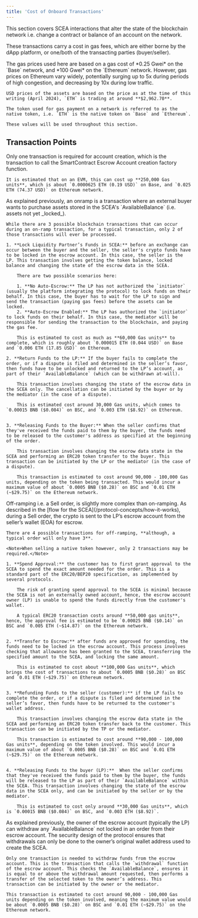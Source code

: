 ```yaml
---
title: 'Cost of Onboard Transactions'
---
```


This section covers SCEA interactions that alter the state of the blockchain network i.e. change a contract or balance of an account on the network.

These transactions carry a cost in gas fees, which are either borne by the dApp platform, or one/both of the transacting parties (buyer/seller).

<Note>
    The gas prices used here are based on a gas cost of *0.25 Gwei* on the `Base` network, and *100 Gwei* on the `Ethereum` network. However, gas prices on Ethereum vary widely, potentially surging up to 5x during periods of high congestion, and decreasing by 10x during low traffic.

    USD prices of the assets are based on the price as at the time of this writing (April 2024), `ETH` is trading at around **$2,962.70**.

    The token used for gas payment on a network is referred to as the native token, i.e. `ETH` is the native token on `Base` and `Ethereum`.
    
    These values will be used throughout this section.
</Note>

## Transaction Points

<AccordionGroup>
<Accordion title="Point 1: Escrow Account Creation">
    Only one transaction is required for account creation, which is the transaction to call the SmartContract Escrow Account creation factory function.
    
    It is estimated that on an EVM, this can cost up **250,000 Gas units**, which is about `0.0000625 ETH (0.19 USD)` on Base, and `0.025 ETH (74.37 USD)` on Ethereum network.
</Accordion>
<Accordion title="Point 2: On-ramp order (buying crypto)">
    As explained previously, an onramp is a transaction where an external buyer wants to purchase assets stored in the SCEA's `AvailableBalance` (i.e. assets not yet _locked_).

    While there are 3 possible blockchain transactions that can occur during an on-ramp transaction, for a typical transaction, only 2 of those transactions will ever be processed.

    1. **Lock Liquidity Partner’s Funds in SCEA:** before an exchange can occur between the buyer and the seller, the seller's crypto funds have to be locked in the escrow account. In this case, the seller is the LP. This transaction involves getting the token balance, locked balance and changing the state of the escrow data in the SCEA.
        
        There are two possible scenarios here:
        
        1. **No Auto-Escrow:** The LP has not authorized the `initiator` (usually the platform integrating the protocol) to lock funds on their behalf. In this case, the buyer has to wait for the LP to sign and send the transaction (paying gas fees) before the assets can be locked.
        2. **Auto-Escrow Enabled:** The LP has authorized the `initiator` to lock funds on their behalf. In this case, the mediator will be responsible for sending the transaction to the blockchain, and paying the gas fee.
        
        This is estimated to cost as much as **60,000 Gas units** to complete, which is roughly about `0.000015 ETH (0.044 USD)` on Base and `0.006 ETH (17.85 USD)` on Ethereum.
        
    2. **Return Funds to the LP:** If the buyer fails to complete the order, or if a dispute is filed and determined in the seller’s favor, then funds have to be unlocked and returned to the LP’s account, as part of their `AvailableBalance` (which can be withdrawn at-will).
        
        This transaction involves changing the state of the escrow data in the SCEA only. The cancellation can be initiated by the buyer or by the mediator (in the case of a dispute).
        
        This is estimated cost around 30,000 Gas units, which comes to `0.00015 BNB ($0.084)` on BSC, and `0.003 ETH ($8.92)` on Ethereum.
        

    3. **Releasing Funds to the Buyer:** When the seller confirms that they've received the funds paid to them by the buyer, the funds need to be released to the customer's address as specified at the beginning of the order. 
        
        This transaction involves changing the escrow data state in the SCEA and performing an ERC20 token transfer to the buyer. This transaction can be initiated by the LP or the mediator (in the case of a dispute).
        
        This transaction is estimated to cost around 90,000 - 100,000 Gas units, depending on the token being transacted. This would incur a maximum value of about `0.0005 BNB ($0.28)` on BSC and `0.01 ETH (~$29.75)` on the Ethereum network.
</Accordion>
<Accordion title="Point 3: Off-ramp order (selling crypto)">
    Off-ramping i.e. a Sell order, is slightly more complex than on-ramping. As described in the [flow for the SCEA](/protocol-concepts/how-it-works), during a Sell order, the crypto is sent to the LP’s escrow account from the seller’s wallet (EOA) for escrow.

    There are 4 possible transactions for off-ramping, **although, a typical order will only have 3**.
    
    <Note>When selling a native token however, only 2 transactions may be required.</Note>

    1. **Spend Approval:** the customer has to first grant approval to the SCEA to spend the exact amount needed for the order. This is a standard part of the ERC20/BEP20 specification, as implemented by several protocols. 
        
        The risk of granting spend approval to the SCEA is minimal because the SCEA is not an externally owned account, hence, the escrow account owner (LP) is unable to spend the funds directly from the customer's wallet.
        
        A typical ERC20 transaction costs around **50,000 gas units**, hence, the approval fee is estimated to be `0.00025 BNB ($0.14)` on BSC and `0.005 ETH (~$14.87)` on the Ethereum network.
        

    2. **Transfer to Escrow:** after funds are approved for spending, the funds need to be locked in the escrow account. This process involves checking that allowance has been granted to the SCEA, transferring the specified amount to the SCEA, and locking the same amount. 
        
        This is estimated to cost about **100,000 Gas units**, which brings the cost of transactions to about `0.0005 BNB ($0.28)` on BSC and `0.01 ETH (~$29.75)` on Ethereum network.
        

    3. **Refunding Funds to the seller (customer):** if the LP fails to complete the order, or if a dispute is filed and determined in the seller’s favor, then funds have to be returned to the customer's wallet address. 
        
        This transaction involves changing the escrow data state in the SCEA and performing an ERC20 token transfer back to the customer. This transaction can be initiated by the TP or the mediator. 
        
        This transaction is estimated to cost around **90,000 - 100,000 Gas units**, depending on the token involved. This would incur a maximum value of about `0.0005 BNB ($0.28)` on BSC and `0.01 ETH (~$29.75)` on the Ethereum network.
        

    4. **Releasing Funds to the buyer (LP):**  When the seller confirms that they've received the funds paid to them by the buyer, the funds will be released to the LP as part of their `AvailableBalance` within the SCEA. This transaction involves changing the state of the escrow data in the SCEA only, and can be initiated by the seller or by the mediator.
        
        This is estimated to cost only around **30,000 Gas units**, which is `0.00015 BNB ($0.084)` on BSC, and `0.003 ETH ($8.92)`. 
</Accordion>
<Accordion title="Point 4: Withdrawals from Escrow">
    As explained previously, the owner of the escrow account (typically the LP) can withdraw any `AvailableBalance` not locked in an order from their escrow account. The security design of the protocol ensures that withdrawals can only be done to the owner’s original wallet address used to create the SCEA.

    Only one transaction is needed to withdraw funds from the escrow account. This is the transaction that calls the `withdrawal` function of the escrow account. This checks the `AvailableBalance`, ensures it is equal to or above the withdrawal amount requested, then performs a transfer of the selected token to the owner’s address. This transaction can be initiated by the owner or the mediator. 

    This transaction is estimated to cost around 90,000 - 100,000 Gas units depending on the token involved, meaning the maximum value would be about `0.0005 BNB ($0.28)` on BSC and `0.01 ETH (~$29.75)` on the Ethereum network.
</Accordion>
</AccordionGroup>



    

